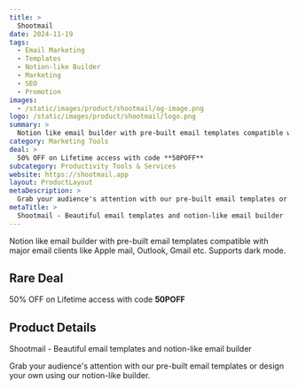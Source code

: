 ```yaml
---
title: >
  Shootmail
date: 2024-11-19
tags:
  - Email Marketing
  - Templates
  - Notion-like Builder
  - Marketing
  - SEO
  - Promotion
images:
  - /static/images/product/shootmail/og-image.png
logo: /static/images/product/shootmail/logo.png
summary: >
  Notion like email builder with pre-built email templates compatible with major email clients like Apple mail, Outlook, Gmail etc. Supports dark mode.
category: Marketing Tools
deal: >
  50% OFF on Lifetime access with code **50POFF**
subcategory: Productivity Tools & Services
website: https://shootmail.app
layout: ProductLayout
metaDescription: >
  Grab your audience's attention with our pre-built email templates or design your own using our notion-like builder.
metaTitle: >
  Shootmail - Beautiful email templates and notion-like email builder
---
```

Notion like email builder with pre-built email templates compatible with major email clients like Apple mail, Outlook, Gmail etc. Supports dark mode.

## Rare Deal

50% OFF on Lifetime access with code **50POFF**
## Product Details
Shootmail - Beautiful email templates and notion-like email builder

Grab your audience's attention with our pre-built email templates or design your own using our notion-like builder.

